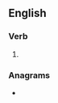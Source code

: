 ==English==

===Verb===
{{head|en|verb form}}

# {{present participle of|resettle|lang=en|nocat=1}}

===Anagrams===
* {{anagrams|en|a=eegilnrstt|letterings|streetling}}